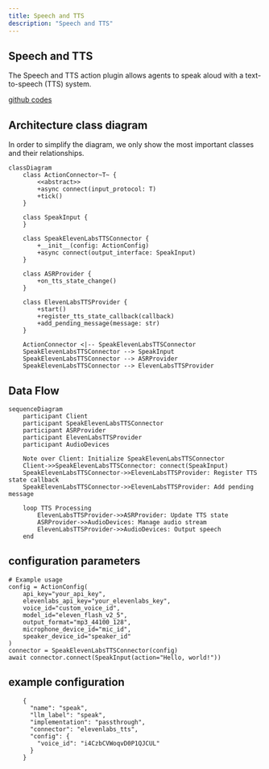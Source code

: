 ```yaml
---
title: Speech and TTS
description: "Speech and TTS"
---
```


## Speech and TTS

The Speech and TTS action plugin allows agents to speak aloud with a text-to-speech (TTS) system.

[github codes](https://github.com/OpenmindAGI/OM1/blob/main/src/actions/speak/connector/elevenlabs_tts.py)

## Architecture class diagram

In order to simplify the diagram, we only show the most important classes and their relationships.

```mermaid
classDiagram
    class ActionConnector~T~ {
        <<abstract>>
        +async connect(input_protocol: T)
        +tick()
    }

    class SpeakInput {
    }

    class SpeakElevenLabsTTSConnector {
        +__init__(config: ActionConfig)
        +async connect(output_interface: SpeakInput)
    }

    class ASRProvider {
        +on_tts_state_change()
    }

    class ElevenLabsTTSProvider {
        +start()
        +register_tts_state_callback(callback)
        +add_pending_message(message: str)
    }

    ActionConnector <|-- SpeakElevenLabsTTSConnector
    SpeakElevenLabsTTSConnector --> SpeakInput
    SpeakElevenLabsTTSConnector --> ASRProvider
    SpeakElevenLabsTTSConnector --> ElevenLabsTTSProvider
```

## Data Flow

```mermaid
sequenceDiagram
    participant Client
    participant SpeakElevenLabsTTSConnector
    participant ASRProvider
    participant ElevenLabsTTSProvider
    participant AudioDevices

    Note over Client: Initialize SpeakElevenLabsTTSConnector
    Client->>SpeakElevenLabsTTSConnector: connect(SpeakInput)
    SpeakElevenLabsTTSConnector->>ElevenLabsTTSProvider: Register TTS state callback
    SpeakElevenLabsTTSConnector->>ElevenLabsTTSProvider: Add pending message
    
    loop TTS Processing
        ElevenLabsTTSProvider->>ASRProvider: Update TTS state
        ASRProvider->>AudioDevices: Manage audio stream
        ElevenLabsTTSProvider->>AudioDevices: Output speech
    end
```

## configuration parameters

```
# Example usage
config = ActionConfig(
    api_key="your_api_key",
    elevenlabs_api_key="your_elevenlabs_key",
    voice_id="custom_voice_id",
    model_id="eleven_flash_v2_5",
    output_format="mp3_44100_128",
    microphone_device_id="mic_id",
    speaker_device_id="speaker_id"
)
connector = SpeakElevenLabsTTSConnector(config)
await connector.connect(SpeakInput(action="Hello, world!"))
```

## example configuration

```
    {
      "name": "speak",
      "llm_label": "speak",
      "implementation": "passthrough",
      "connector": "elevenlabs_tts",
      "config": {
        "voice_id": "i4CzbCVWoqvD0P1QJCUL"
      }
    }
```
